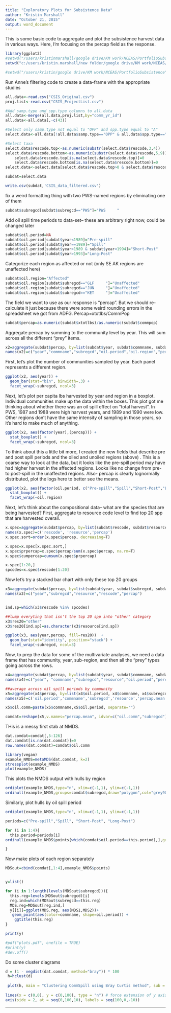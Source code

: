 ```yaml
---
title: "Exploratory Plots for Subsistence Data"
author: "Kristin Marshall"
date: "October 21, 2015"
output: word_document
---
```


This is some basic code to aggregate and plot the subsistence harvest data in various ways.  Here, I'm focusing on the percap field as the response. 

```r
library(ggplot2)
#setwd("/users/kristinmarshall/google drive/KM work/NCEAS/PortfolioSubsistence")
setwd("c:/users/kristin.marshall/new folder/google drive/KM work/NCEAS/PortfolioSubsistence")

#setwd("/users/kristin/google drive/KM work/NCEAS/PortfolioSubsistence")
```

Run Anne's filtering code to create a data-frame with the appropriate studies

```r
all.data<-read.csv("CSIS_Original.csv")
proj.list<-read.csv("CSIS_ProjectList.csv")

#Add samp.type and spp.type columns to all.data
all.data<-merge(all.data,proj.list,by="comm_yr_id")
all.data<-all.data[,-c(43)]

#Select only samp.type not equal to "OPP" and spp.type equal to "A"
select.data<-all.data[!all.data$samp.type=="OPP" & all.data$spp.type=="A",]

#Select taxa
select.data$rescode.top<-as.numeric(substr(select.data$rescode,3,4))
select.data$rescode.bottom<-as.numeric(substr(select.data$rescode,5,9))
	select.data$rescode.top[is.na(select.data$rescode.top)]=0
	select.data$rescode.bottom[is.na(select.data$rescode.bottom)]=0
select.data<-select.data[select.data$rescode.top>0 & select.data$rescode.bottom==0,]

subdat=select.data

write.csv(subdat,'CSIS_data_filtered.csv')
```


fix a weird formatting thing with two PWS-named regions by eliminating one of them
```r
subdat$subregcd[subdat$subregcd=="PWS"]="PWS     "
```

Add oil spill time periods to data-set-- these are arbitrary right now, could be changed later

```r
subdat$oil.period=NA
subdat$oil.period[subdat$year<1989]="Pre-spill"
subdat$oil.period[subdat$year==1989]="Spill"
subdat$oil.period[subdat$year>1989 & subdat$year<1994]="Short-Post"
subdat$oil.period[subdat$year>1993]="Long-Post"

```

Categorize each region as affected or not (only SE AK regions are unaffected here)

```r
subdat$oil.region="Affected"
subdat$oil.region[subdat$subregcd=="GLF     "]="Unaffected"
subdat$oil.region[subdat$subregcd=="JUN     "]="Unaffected"
subdat$oil.region[subdat$subregcd=="KET     "]="Unaffected"
```

The field we want to use as our response is "percap".  But we should re-calculate it just because there were some weird rounding errors in the spreadsheet we got from ADFG. Percap=xtotlbs/CommPop

```r
subdat$percap=as.numeric(subdat$xtotlbs)/as.numeric(subdat$commpop)
```

Aggregate percap by summing to the community level by year.  This will sum across all the different "prey" items.  
  
```r
x2=aggregate(subdat$percap, by=list(subdat$year, subdat$commname, subdat$subregcd,factor(subdat$oil.period), factor(subdat$oil.region)), na.rm=T, FUN=sum)
names(x2)=c("year","commname","subregcd","oil.period","oil.region","percap")

```

First, let's plot the number of communities sampled by year.  Each panel represents a different region.

```r
ggplot(x2, aes(year)) +
  geom_bar(stat="bin", binwidth=.3) +
  facet_wrap(~subregcd, ncol=3)
```


Next, let's plot per capita lbs harvested by year and region in a boxplot.  Individual communities make up the data within the boxes. This plot got me thinking about whether there was an oil spill effect on "total harvest". In PWS, 1987 and 1988 were high harvest years, and 1989 and 1990 were low.  Other regions don't have the same intensity of sampling in those years, so it's hard to make much of anything.
```r
ggplot(x2, aes(factor(year),(percap))) +
  stat_boxplot() +
  facet_wrap(~subregcd, ncol=3)  
```  


To think about this a little bit more, I created the new fields that describe pre and post spill periods and the oiled and unoiled regions (above) .  This is a coarse way to look at the data, but it looks like the pre-spill period may have had higher harvest in the affected regions.  Looks like no change from pre- to post-spill in the unaffected regions. Also- percap is clearly lognormally distributed, plot the logs here to better see the means.

```r
ggplot(x2, aes(factor(oil.period, c("Pre-spill","Spill","Short-Post","Long-Post")),log(percap))) +
  stat_boxplot() +
  facet_wrap(~oil.region)  
```


Next, let's think about the compositional data-- what are the species that are being harvested?  First, aggregate to resource code level to find top 20 spp that are harvested overall.

```r
x.spec=aggregate(subdat$percap, by=list(subdat$rescode, subdat$resource), FUN=sum)
names(x.spec)=c('rescode', 'resource','percap')
x.spec.sort=order(x.spec$percap, decreasing=T)

x.spec=x.spec[x.spec.sort,]
x.spec$prpercap=x.spec$percap/sum(x.spec$percap, na.rm=T)
x.spec$cumpercap=cumsum(x.spec$prpercap)

x.spec[1:20,]
spcodes=x.spec$rescode[1:20]
```



Now let's try a stacked bar chart with only these top 20 groups

```r
x3=aggregate(subdat$percap, by=list(subdat$year, subdat$subregcd, subdat$resource, subdat$rescode), na.rm=T, FUN=sum)
names(x3)=c("year","subregcd","resource","rescode","percap")


ind.sp=which(x3$rescode %in% spcodes)

##lump everyting that isn't the top 20 spp into "other" category
x3$res20="other"
x3$res20[ind.sp]=as.character(x3$resource[ind.sp])

ggplot(x3, aes(year,percap, fill=res20))  +
  geom_bar(stat="identity", position="stack") +
  facet_wrap(~subregcd, ncol=3)
```  

Now, to prep the data for some of the multivariate analyses, we need a data frame that has community, year, sub-region, and then all the "prey" types going across the rows.

```r
x4=aggregate(subdat$percap, by=list(subdat$year, subdat$commname, subdat$subregcd, subdat$resource, subdat$oil.period), na.rm=T, FUN=sum)
names(x4)=c("year", "commname","subregcd","resource","oil.period","percap")

##average across oil spill periods by community
x5=aggregate(x4$percap, by=list(x4$oil.period, x4$commname, x4$subregcd, x4$resource), na.rm=T, FUN=mean)
names(x5)=c('oil.period','commname','subregcd','resource','percap.mean')

x5$oil.comm=paste(x5$commname,x5$oil.period, separate="")

comdat=reshape(x5,v.names="percap.mean", idvar=c("oil.comm","subregcd"), timevar="resource",direction="wide")
```

THis is a messy first stab at NMDS.
```r
dat.comdat=comdat[,5:126]
dat.comdat[is.na(dat.comdat)]=0
row.names(dat.comdat)=comdat$oil.comm

library(vegan)
example_NMDS=metaMDS(dat.comdat, k=2)
stressplot(example_NMDS)
plot(example_NMDS)
```

This plots the NMDS output with hulls by region
```r
ordiplot(example_NMDS,type="n", xlim=c(-1,1), ylim=c(-1,1))
ordihull(example_NMDS,groups=comdat$subregcd,draw="polygon",col="grey90",label=T)
```

Similarly, plot hulls by oil spill period

```r
ordiplot(example_NMDS,type="n", xlim=c(-1,1), ylim=c(-1,1))

periods=c("Pre-spill","Spill", "Short-Post", "Long-Post")

for (i in 1:4){
  this.period=periods[i]
ordihull(example_NMDS$points[which(comdat$oil.period==this.period),],groups=comdat$oil.period[which(comdat$oil.period==this.period)],draw="polygon",col=i,label=T)

}


```

Now make plots of each region separately
```r
MDSout=cbind(comdat[,1:4],example_NMDS$points)


y=list()

for (i in 1:length(levels(MDSout$subregcd))){
  this.reg=levels(MDSout$subregcd)[i]
  reg.ind=which(MDSout$subregcd==this.reg)
  MDS.reg=MDSout[reg.ind,]  
  y[[i]]=ggplot(MDS.reg, aes(MDS1,MDS2))+
   geom_point(aes(color=commname, shape=oil.period)) +
    ggtitle(this.reg)
}

print(y)

#pdf("plots.pdf", onefile = TRUE)
#print(y)
#dev.off()

```

Do some cluster diagrams
```r

d = (1 - vegdist(dat.comdat, method="bray")) * 100
 h=hclust(d)
 
 plot(h, main = "Clustering CommSpill using Bray Curtis method", sub = "", xlab="", axes = FALSE, hang =-1, labels=paste(comdat$oil.period,comdat$subregcd, sep=""), cex=0.5)
 
lines(x = c(0,0), y = c(0,100), type = "n") # force extension of y axis
axis(side = 2, at = seq(0,100,10), labels = seq(100,0,-10))
```

***
